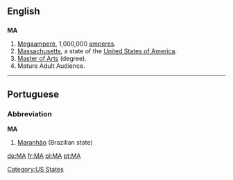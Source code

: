 {{see|Appendix:Variations of 'ma'}}

==English==

==={{Abbreviation}}===
'''MA'''

# [[megaampere|Megaampere]], 1,000,000 [[ampere]]s.
# [[Massachusetts]], a state of the [[United States of America]].
# [[Master of Arts]] (degree).
# Mature Adult Audience.

[[Category:US States]]

----

==Portuguese==

===Abbreviation===
'''MA'''

#[[Maranhão]] (Brazilian state)

[[de:MA]]
[[fr:MA]]
[[pl:MA]]
[[pt:MA]]